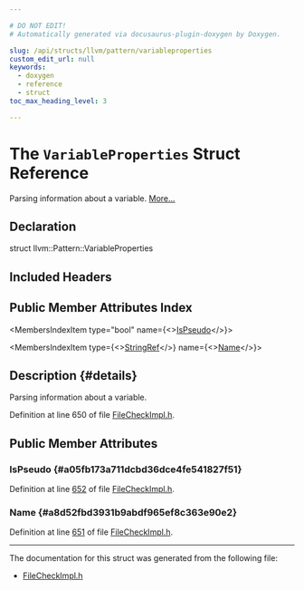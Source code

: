 ```yaml
---

# DO NOT EDIT!
# Automatically generated via docusaurus-plugin-doxygen by Doxygen.

slug: /api/structs/llvm/pattern/variableproperties
custom_edit_url: null
keywords:
  - doxygen
  - reference
  - struct
toc_max_heading_level: 3

---
```





# The `VariableProperties` Struct Reference

<DoxygenPage pluginConfig={pluginConfig}>

Parsing information about a variable. <a href="#details">More...</a>

## Declaration

<CodeBlock>struct llvm::Pattern::VariableProperties</CodeBlock>

## Included Headers

<IncludesList>
<IncludesListItem
  filePath="FileCheck/FileCheckImpl.h"
  permalink="/docs/api/files/lib/lib/filecheck/filecheckimpl-h"
  isLocal="true" />
</IncludesList>

## Public Member Attributes Index

<MembersIndex>

<MembersIndexItem
  type="bool"
  name={<><a href="#a05fb173a711dcbd36dce4fe541827f51">IsPseudo</a></>}>
</MembersIndexItem>

<MembersIndexItem
  type={<><a href="/docs/api/classes/llvm/stringref">StringRef</a></>}
  name={<><a href="#a8d52fbd3931b9abdf965ef8c363e90e2">Name</a></>}>
</MembersIndexItem>

</MembersIndex>

## Description {#details}

Parsing information about a variable.

Definition at line 650 of file <a href="/docs/api/files/lib/lib/filecheck/filecheckimpl-h">FileCheckImpl.h</a>.

<SectionDefinition>

## Public Member Attributes

### IsPseudo {#a05fb173a711dcbd36dce4fe541827f51}

<MemberDefinition
  prototype="bool llvm::Pattern::VariableProperties::IsPseudo">

Definition at line <a href="/docs/api/files/lib/lib/filecheck/filecheckimpl-h/#l00652">652</a> of file <a href="/docs/api/files/lib/lib/filecheck/filecheckimpl-h">FileCheckImpl.h</a>.
</MemberDefinition>

### Name {#a8d52fbd3931b9abdf965ef8c363e90e2}

<MemberDefinition
  prototype="StringRef llvm::Pattern::VariableProperties::Name">

Definition at line <a href="/docs/api/files/lib/lib/filecheck/filecheckimpl-h/#l00651">651</a> of file <a href="/docs/api/files/lib/lib/filecheck/filecheckimpl-h">FileCheckImpl.h</a>.
</MemberDefinition>

</SectionDefinition>

<hr/>

The documentation for this struct was generated from the following file:

<ul>
<li><a href="/docs/api/files/lib/lib/filecheck/filecheckimpl-h">FileCheckImpl.h</a></li>
</ul>

</DoxygenPage>
